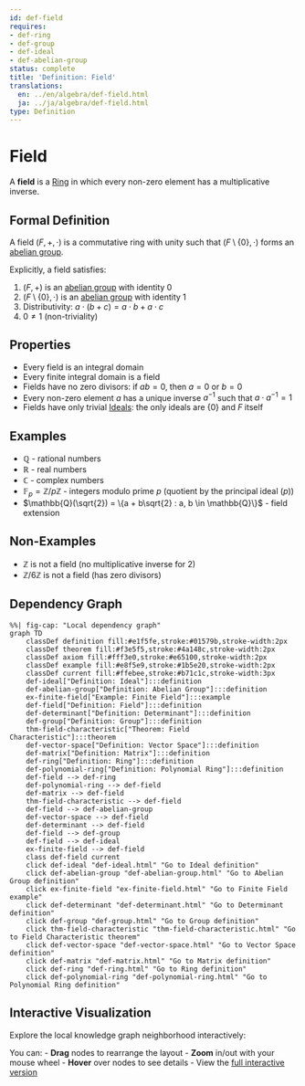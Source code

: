 ```yaml
---
id: def-field
requires:
- def-ring
- def-group
- def-ideal
- def-abelian-group
status: complete
title: 'Definition: Field'
translations:
  en: ../en/algebra/def-field.html
  ja: ../ja/algebra/def-field.html
type: Definition
---
```


# Field {#def-field}

A **field** is a [Ring](def-ring.qmd) in which every non-zero element has a multiplicative inverse.

## Formal Definition

A field $(F, +, \cdot)$ is a commutative ring with unity such that $(F \setminus \{0\}, \cdot)$ forms an [abelian group](def-abelian-group.qmd).

Explicitly, a field satisfies:

1. $(F, +)$ is an [abelian group](def-abelian-group.qmd) with identity $0$
2. $(F \setminus \{0\}, \cdot)$ is an [abelian group](def-abelian-group.qmd) with identity $1$
3. Distributivity: $a \cdot (b + c) = a \cdot b + a \cdot c$
4. $0 \neq 1$ (non-triviality)

## Properties

- Every field is an integral domain
- Every finite integral domain is a field
- Fields have no zero divisors: if $ab = 0$, then $a = 0$ or $b = 0$
- Every non-zero element $a$ has a unique inverse $a^{-1}$ such that $a \cdot a^{-1} = 1$
- Fields have only trivial [Ideals](def-ideal.qmd): the only ideals are $\{0\}$ and $F$ itself

## Examples

- $\mathbb{Q}$ - rational numbers
- $\mathbb{R}$ - real numbers
- $\mathbb{C}$ - complex numbers
- $\mathbb{F}_p = \mathbb{Z}/p\mathbb{Z}$ - integers modulo prime $p$ (quotient by the principal ideal $(p)$)
- $\mathbb{Q}(\sqrt{2}) = \{a + b\sqrt{2} : a, b \in \mathbb{Q}\}$ - field extension

## Non-Examples

- $\mathbb{Z}$ is not a field (no multiplicative inverse for 2)
- $\mathbb{Z}/6\mathbb{Z}$ is not a field (has zero divisors)

## Dependency Graph

```mermaid
%%| fig-cap: "Local dependency graph"
graph TD
    classDef definition fill:#e1f5fe,stroke:#01579b,stroke-width:2px
    classDef theorem fill:#f3e5f5,stroke:#4a148c,stroke-width:2px
    classDef axiom fill:#fff3e0,stroke:#e65100,stroke-width:2px
    classDef example fill:#e8f5e9,stroke:#1b5e20,stroke-width:2px
    classDef current fill:#ffebee,stroke:#b71c1c,stroke-width:3px
    def-ideal["Definition: Ideal"]:::definition
    def-abelian-group["Definition: Abelian Group"]:::definition
    ex-finite-field["Example: Finite Field"]:::example
    def-field["Definition: Field"]:::definition
    def-determinant["Definition: Determinant"]:::definition
    def-group["Definition: Group"]:::definition
    thm-field-characteristic["Theorem: Field Characteristic"]:::theorem
    def-vector-space["Definition: Vector Space"]:::definition
    def-matrix["Definition: Matrix"]:::definition
    def-ring["Definition: Ring"]:::definition
    def-polynomial-ring["Definition: Polynomial Ring"]:::definition
    def-field --> def-ring
    def-polynomial-ring --> def-field
    def-matrix --> def-field
    thm-field-characteristic --> def-field
    def-field --> def-abelian-group
    def-vector-space --> def-field
    def-determinant --> def-field
    def-field --> def-group
    def-field --> def-ideal
    ex-finite-field --> def-field
    class def-field current
    click def-ideal "def-ideal.html" "Go to Ideal definition"
    click def-abelian-group "def-abelian-group.html" "Go to Abelian Group definition"
    click ex-finite-field "ex-finite-field.html" "Go to Finite Field example"
    click def-determinant "def-determinant.html" "Go to Determinant definition"
    click def-group "def-group.html" "Go to Group definition"
    click thm-field-characteristic "thm-field-characteristic.html" "Go to Field Characteristic theorem"
    click def-vector-space "def-vector-space.html" "Go to Vector Space definition"
    click def-matrix "def-matrix.html" "Go to Matrix definition"
    click def-ring "def-ring.html" "Go to Ring definition"
    click def-polynomial-ring "def-polynomial-ring.html" "Go to Polynomial Ring definition"
```

## Interactive Visualization

Explore the local knowledge graph neighborhood interactively:

::: {.graph-viz data-id="def-field" data-width="700" data-height="500"}
:::

You can:
- **Drag** nodes to rearrange the layout
- **Zoom** in/out with your mouse wheel
- **Hover** over nodes to see details
- View the [full interactive version](../../output/interactive/def-field.html){target="_blank"}
